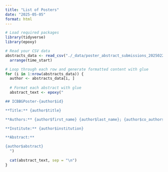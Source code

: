 ```yaml
---
title: "List of Posters"
date: "2025-05-05"
format: html
---
```


```r
# Load required packages
library(tidyverse)
library(epoxy)

# Read your CSV data
abstracts_data <- read_csv("./_data/poster_abstract_submissions_20250221.csv") %>%
  arrange(time_start)
```

```r
# Loop through each row and generate formatted content with glue
for (i in 1:nrow(abstracts_data)) {
  author <- abstracts_data[i, ]
  
  # Format each abstract with glue
  abstract_text <- epoxy("

## ICBBGPoster-{author$id}

**Title:** {author$title}

**Authors:** {author$first_name} {author$last_name}; {author$co_authors}

**Institute:** {author$institution}

**Abstract:**

{author$abstract}
  ")
  
  cat(abstract_text, sep = "\n")
}
```
